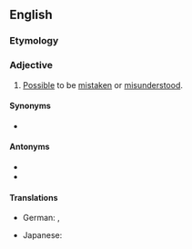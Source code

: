 ==English==

===Etymology===
{{suffix|mistake|able|lang=en}}

===Adjective===
{{en-adj}}

# [[possible|Possible]] to be [[mistake]]n or [[misunderstood]].

====Synonyms====
* {{l|en|confusing}}

====Antonyms====
* {{l|en|distinct}}
* {{l|en|clear}}

====Translations====
{{trans-top|possible to be mistaken or misunderstood}}
* German: {{t+|de|missverständlich}}, {{t+|de|verwirrend}}
{{trans-mid}}
* Japanese: {{t|ja|紛らわしい|tr=まぎらわしい, magirawashii|sc=Jpan}}
{{trans-bottom}}